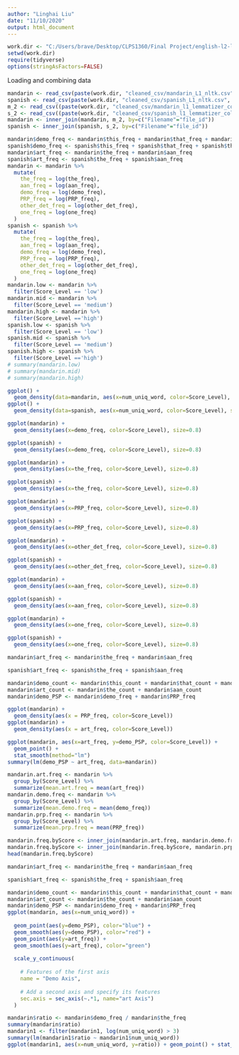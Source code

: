 ```yaml
---
author: "Linghai Liu"
date: "11/10/2020"
output: html_document
---
```


```r
work.dir <- "C:/Users/brave/Desktop/CLPS1360/Final Project/english-l2-learner-corpus/"
setwd(work.dir)
require(tidyverse)
options(stringAsFactors=FALSE)
```
Loading and combining data
```r
mandarin <- read_csv(paste(work.dir, "cleaned_csv/mandarin_L1_nltk.csv", sep=""))
spanish <- read_csv(paste(work.dir, "cleaned_csv/spanish_L1_nltk.csv", sep=""))
m_2 <- read_csv((paste(work.dir, "cleaned_csv/mandarin_l1_lemmatizer_column.csv", sep="")))
s_2 <- read_csv((paste(work.dir, "cleaned_csv/spanish_l1_lemmatizer_column.csv", sep="")))
mandarin <- inner_join(mandarin, m_2, by=c("Filename"="file_id"))
spanish <- inner_join(spanish, s_2, by=c("Filename"="file_id"))
```
```r
mandarin$demo_freq <- mandarin$this_freq + mandarin$that_freq + mandarin$these_freq + mandarin$those_freq
spanish$demo_freq <- spanish$this_freq + spanish$that_freq + spanish$these_freq + spanish$those_freq
mandarin$art_freq <- mandarin$the_freq + mandarin$aan_freq
spanish$art_freq <- spanish$the_freq + spanish$aan_freq
mandarin <- mandarin %>%
  mutate(
    the_freq = log(the_freq),
    aan_freq = log(aan_freq),
    demo_freq = log(demo_freq),
    PRP_freq = log(PRP_freq), 
    other_det_freq = log(other_det_freq), 
    one_freq = log(one_freq)
  )
spanish <- spanish %>%
  mutate(
    the_freq = log(the_freq),
    aan_freq = log(aan_freq),
    demo_freq = log(demo_freq),
    PRP_freq = log(PRP_freq), 
    other_det_freq = log(other_det_freq), 
    one_freq = log(one_freq)
  )
mandarin.low <- mandarin %>%
  filter(Score_Level == 'low')
mandarin.mid <- mandarin %>%
  filter(Score_Level == 'medium')
mandarin.high <- mandarin %>%
  filter(Score_Level =='high')
spanish.low <- spanish %>%
  filter(Score_Level == 'low')
spanish.mid <- spanish %>%
  filter(Score_Level == 'medium')
spanish.high <- spanish %>%
  filter(Score_Level =='high')
# summary(mandarin.low)
# summary(mandarin.mid)
# summary(mandarin.high)
```
```r
ggplot() + 
  geom_density(data=mandarin, aes(x=num_uniq_word, color=Score_Level), size=1)
ggplot() + 
  geom_density(data=spanish, aes(x=num_uniq_word, color=Score_Level), size=1)
```
```r


ggplot(mandarin) + 
  geom_density(aes(x=demo_freq, color=Score_Level), size=0.8)

ggplot(spanish) + 
  geom_density(aes(x=demo_freq, color=Score_Level), size=0.8)
```
```r
ggplot(mandarin) + 
  geom_density(aes(x=the_freq, color=Score_Level), size=0.8)

ggplot(spanish) + 
  geom_density(aes(x=the_freq, color=Score_Level), size=0.8)
```
```r
ggplot(mandarin) + 
  geom_density(aes(x=PRP_freq, color=Score_Level), size=0.8)

ggplot(spanish) + 
  geom_density(aes(x=PRP_freq, color=Score_Level), size=0.8)
```
```r
ggplot(mandarin) + 
  geom_density(aes(x=other_det_freq, color=Score_Level), size=0.8)

ggplot(spanish) + 
  geom_density(aes(x=other_det_freq, color=Score_Level), size=0.8)
```

```r
ggplot(mandarin) + 
  geom_density(aes(x=aan_freq, color=Score_Level), size=0.8)

ggplot(spanish) + 
  geom_density(aes(x=aan_freq, color=Score_Level), size=0.8)
```
```r
ggplot(mandarin) + 
  geom_density(aes(x=one_freq, color=Score_Level), size=0.8)

ggplot(spanish) + 
  geom_density(aes(x=one_freq, color=Score_Level), size=0.8)
```

```r
mandarin$art_freq <- mandarin$the_freq + mandarin$aan_freq

spanish$art_freq <- spanish$the_freq + spanish$aan_freq

mandarin$demo_count <- mandarin$this_count + mandarin$that_count + mandarin$these_count + mandarin$those_count
mandarin$art_count <- mandarin$the_count + mandarin$aan_count
mandarin$demo_PSP <- mandarin$demo_freq + mandarin$PRP_freq

ggplot(mandarin) +
  geom_density(aes(x = PRP_freq, color=Score_Level))
ggplot(mandarin) +
  geom_density(aes(x = art_freq, color=Score_Level))

```
```r
ggplot(mandarin, aes(x=art_freq, y=demo_PSP, color=Score_Level)) +
  geom_point() +
  stat_smooth(method="lm")
summary(lm(demo_PSP ~ art_freq, data=mandarin))

mandarin.art.freq <- mandarin %>%
  group_by(Score_Level) %>%
  summarize(mean.art.freq = mean(art_freq))
mandarin.demo.freq <- mandarin %>%
  group_by(Score_Level) %>%
  summarize(mean.demo.freq = mean(demo_freq))
mandarin.prp.freq <- mandarin %>%
  group_by(Score_Level) %>%
  summarize(mean.prp.freq = mean(PRP_freq))

mandarin.freq.byScore <- inner_join(mandarin.art.freq, mandarin.demo.freq)
mandarin.freq.byScore <- inner_join(mandarin.freq.byScore, mandarin.prp.freq)
head(mandarin.freq.byScore)
```

```r
mandarin$art_freq <- mandarin$the_freq + mandarin$aan_freq

spanish$art_freq <- spanish$the_freq + spanish$aan_freq

mandarin$demo_count <- mandarin$this_count + mandarin$that_count + mandarin$these_count + mandarin$those_count
mandarin$art_count <- mandarin$the_count + mandarin$aan_count
mandarin$demo_PSP <- mandarin$demo_freq + mandarin$PRP_freq
ggplot(mandarin, aes(x=num_uniq_word)) +
  
  geom_point(aes(y=demo_PSP), color="blue") + 
  geom_smooth(aes(y=demo_PSP), color="red") + 
  geom_point(aes(y=art_freq)) +
  geom_smooth(aes(y=art_freq), color="green")
  
  scale_y_continuous(
    
    # Features of the first axis
    name = "Demo Axis",
    
    # Add a second axis and specify its features
    sec.axis = sec_axis(~.*1, name="art Axis")
  )

```
```r
mandarin$ratio <- mandarin$demo_freq / mandarin$the_freq
summary(mandarin$ratio)
mandarin1 <- filter(mandarin1, log(num_uniq_word) > 3)
summary(lm(mandarin1$ratio ~ mandarin1$num_uniq_word))
ggplot(mandarin1, aes(x=num_uniq_word, y=ratio)) + geom_point() + stat_smooth(method='lm')
```